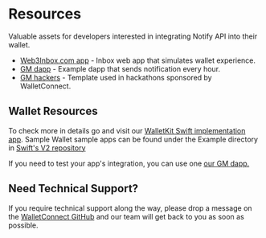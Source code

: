 # Resources

Valuable assets for developers interested in integrating Notify API into their wallet.

- [Web3Inbox.com app](https://app.web3inbox.com) - Inbox web app that simulates wallet experience.
- [GM dapp](https://gm.walletconnect.com/) - Example dapp that sends notification every hour.
- [GM hackers](https://github.com/WalletConnect/gm-hackers) - Template used in hackathons sponsored by WalletConnect.

## Wallet Resources

To check more in details go and visit our [WalletKit Swift implementation app](https://github.com/reown-com/reown-swift/tree/main/Example/WalletApp). Sample Wallet sample apps can be found under the Example directory in [Swift's V2 repository](https://github.com/reown-com/reown-swift/tree/main/Example)

If you need to test your app's integration, you can use one [our GM dapp.](https://gm.walletconnect.com/)

## Need Technical Support?[](https://docs.walletconnect.com/walletkit/namespaces#need-technical-support)

If you require technical support along the way, please drop a message on the [WalletConnect GitHub](https://github.com/orgs/WalletConnect/discussions/categories/web3inbox-sdk-support) and our team will get back to you as soon as possible.
